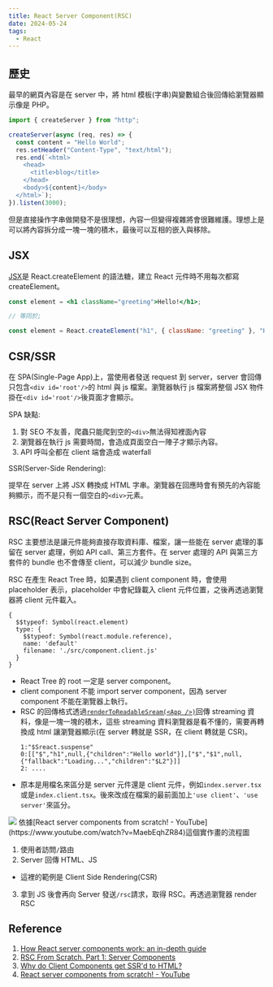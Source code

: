 ```yaml
---
title: React Server Component(RSC)
date: 2024-05-24
tags:
  - React
---
```


## 歷史

最早的網頁內容是在 server 中，將 html 模板(字串)與變數組合後回傳給瀏覽器顯示像是 PHP。

```js
import { createServer } from "http";

createServer(async (req, res) => {
  const content = "Hello World";
  res.setHeader("Content-Type", "text/html");
  res.end(`<html>
    <head>
      <title>blog</title>
    </head>
    <body>${content}</body>
  </html>`);
}).listen(3000);
```

但是直接操作字串做開發不是很理想，內容一但變得複雜將會很難維護。理想上是可以將內容拆分成一塊一塊的積木，最後可以互相的嵌入與移除。

## JSX

[JSX](https://react.dev/learn/writing-markup-with-jsx)是 React.createElement 的語法糖，建立 React 元件時不用每次都寫 createElement。

```jsx
const element = <h1 className="greeting">Hello!</h1>;

// 等同於;

const element = React.createElement("h1", { className: "greeting" }, "Hello, World!");
```

## CSR/SSR

在 SPA(Single-Page App)上，當使用者發送 request 到 server，server 會回傳只包含`<div id='root'/>`的 html 與 js 檔案。瀏覽器執行 js 檔案將整個 JSX 物件掛在`<div id='root'/>`後頁面才會顯示。

SPA 缺點:

1. 對 SEO 不友善，爬蟲只能爬到空的`<div>`無法得知裡面內容
2. 瀏覽器在執行 js 需要時間，會造成頁面空白一陣子才顯示內容。
3. API 呼叫全都在 client 端會造成 waterfall

SSR(Server-Side Rendering):

提早在 server 上將 JSX 轉換成 HTML 字串。瀏覽器在回應時會有預先的內容能夠顯示，而不是只有一個空白的`<div>`元素。

## RSC(React Server Component)

RSC 主要想法是讓元件能夠直接存取資料庫、檔案，讓一些能在 server 處理的事留在 server 處理，例如 API call、第三方套件。在 server 處理的 API 與第三方套件的 bundle 也不會傳至 client，可以減少 bundle size。

RSC 在產生 React Tree 時，如果遇到 client component 時，會使用 placeholder 表示，placeholder 中會紀錄載入 client 元件位置，之後再透過瀏覽器將 client 元件載入。

```js:placeholder範例
{
  $$typeof: Symbol(react.element)
  type: {
    $$typeof: Symbol(react.module.reference),
    name: 'default'
    filename: './src/component.client.js'
  }
}
```

- React Tree 的 root 一定是 server component。
- client component 不能 import server component，因為 server component 不能在瀏覽器上執行。
- RSC 的回傳格式透過[`renderToReadableSream(<App />)`](https://react.dev/reference/react-dom/server/renderToReadableStream)回傳 streaming 資料，像是一塊一塊的積木，這些 streaming 資料瀏覽器是看不懂的，需要再轉換成 html 讓瀏覽器顯示(在 server 轉就是 SSR，在 client 轉就是 CSR)。
  ```text:RSC範例
  1:"$Sreact.suspense"
  0:[["$","h1",null,{"children":"Hello world"}],["$","$1",null,{"fallback":"Loading...","children":"$L2"}]]
  2: ....
  ```
- 原本是用檔名來區分是 server 元件還是 client 元件，例如`index.server.tsx`或是`index.client.tsx`。後來改成在檔案的最前面加上`'use client'`、`'use server'`來區分。

<img src="/images/2024-05-24-rsc.png" />
依據[React server components from scratch! - YouTube](https://www.youtube.com/watch?v=MaebEqhZR84)這個實作畫的流程圖

1. 使用者訪問`/`路由
2. Server 回傳 HTML、JS

- 這裡的範例是 Client Side Rendering(CSR)

3. 拿到 JS 後會再向 Server 發送`/rsc`請求，取得 RSC。再透過瀏覽器 render RSC

## Reference

1. [How React server components work: an in-depth guide](https://www.plasmic.app/blog/how-react-server-components-work)
2. [RSC From Scratch. Part 1: Server Components](https://github.com/reactwg/server-components/discussions/5)
3. [Why do Client Components get SSR'd to HTML?](https://github.com/reactwg/server-components/discussions/4)
4. [React server components from scratch! - YouTube](https://www.youtube.com/watch?v=MaebEqhZR84)
